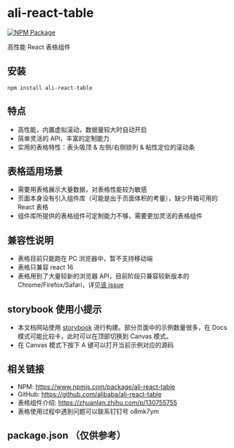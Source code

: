 
<Meta title="基本信息" />

# ali-react-table

[![NPM Package](https://img.shields.io/npm/v/ali-react-table.svg?style=flat-square)](https://www.npmjs.org/package/ali-react-table)

高性能 React 表格组件

## 安装

`npm install ali-react-table`

## 特点

- 高性能，内置虚拟滚动，数据量较大时自动开启
- 简单灵活的 API，丰富的定制能力
- 实用的表格特性：表头吸顶 & 左侧/右侧锁列 & 粘性定位的滚动条

## 表格适用场景

- 需要用表格展示大量数据，对表格性能较为敏感
- 页面本身没有引入组件库（可能是出于页面体积的考量），缺少开箱可用的 React 表格
- 组件库所提供的表格组件可定制能力不够，需要更加灵活的表格组件

## 兼容性说明

- 表格目前只能跑在 PC 浏览器中，暂不支持移动端
- 表格只兼容 react 16
- 表格用到了大量较新的浏览器 API，目前阶段只兼容较新版本的 Chrome/Firefox/Safari，详见[该 issue](https://github.com/alibaba/ali-react-table/issues/18)

## storybook 使用小提示

- 本文档网站使用 [storybook](https://storybook.js.org/) 进行构建。部分页面中的示例数量很多，在 Docs 模式可能比较卡，此时可以在顶部切换到 Canvas 模式。
- 在 Canvas 模式下按下 A 键可以打开当前示例对应的源码

## 相关链接

- NPM: https://www.npmjs.com/package/ali-react-table
- GitHub: https://github.com/alibaba/ali-react-table
- 表格组件介绍: https://zhuanlan.zhihu.com/p/130755755
- 表格使用过程中遇到问题可以联系钉钉号 o8mk7ym

## package.json （仅供参考）

<ReactJson src={pkg} name="package.json" enableClipboard={false} collapsed={0} />
